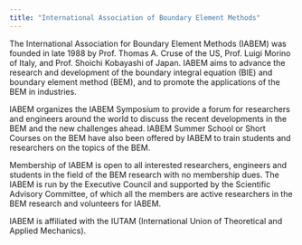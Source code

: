 ```yaml
---
title: "International Association of Boundary Element Methods"
---
```


The International Association for Boundary Element Methods (IABEM) was founded in late 1988 by Prof. Thomas A. Cruse of the US, Prof. Luigi Morino of Italy, and Prof. Shoichi Kobayashi of Japan. IABEM aims to advance the research and development of the boundary integral equation (BIE) and boundary element method (BEM), and to promote the applications of the BEM in industries.

IABEM organizes the IABEM Symposium to provide a forum for researchers and engineers around the world to discuss the recent developments in the BEM and the new challenges ahead. IABEM Summer School or Short Courses on the BEM have also been offered by IABEM to train students and researchers on the topics of the BEM.

Membership of IABEM is open to all interested researchers, engineers and students in the field of the BEM research with no membership dues. The IABEM is run by the Executive Council and supported by the Scientific Advisory Committee, of which all the members are active researchers in the BEM research and volunteers for IABEM.

IABEM is affiliated with the IUTAM (International Union of Theoretical and Applied Mechanics).